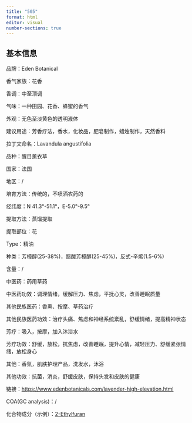 ```yaml
---
title: "505"
format: html
editor: visual
number-sections: true
---
```


## 基本信息

品牌：Eden Botanical

香气家族：花香

香调：中至顶调

气味：一种田园、花香、蜂蜜的香气

外观：无色至淡黄色的透明液体

建议用途：芳香疗法，香水，化妆品，肥皂制作，蜡烛制作，天然香料

拉丁文命名：Lavandula angustifolia

品种：醒目薰衣草

国家：法国

地区：/

培育方法：传统的，不喷洒农药的

经纬度：N 41.3°-51.1°，E-5.0°-9.5°

提取方法：蒸馏提取

提取部位：花

Type：精油

种类：芳樟醇(25-38%)，醋酸芳樟醇(25-45%)，反式-辛烯(1.5-6%)

含量：/

中医药：药用草药

中医药功效：调理情绪，缓解压力、焦虑，平抚心灵，改善睡眠质量

其他民族医药：香熏、按摩、草药治疗

其他民族医药功效：治疗头痛、焦虑和神经系统紊乱，舒缓情绪，提高精神状态

芳疗：吸入，按摩，加入沐浴水

芳疗功效：舒缓，放松，抗焦虑，改善睡眠，提升心情，减轻压力、舒缓紧张情绪，放松身心

其他：香氛，肌肤护理产品，洗发水，沐浴

其他功效：抗菌，消炎，舒缓皮肤，保持头发和皮肤的健康

链接：<https://www.edenbotanicals.com/lavender-high-elevation.html>

COA(GC analysis)：/

化合物成分（示例）：[2-Ethylfuran](2-Ethylfuran.qmd)
